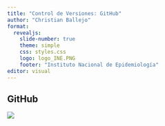```yaml
---
title: "Control de Versiones: GitHub"
author: "Christian Ballejo"
format: 
  revealjs:
    slide-number: true
    theme: simple
    css: styles.css
    logo: logo_INE.PNG
    footer: "Instituto Nacional de Epidemiología"
editor: visual
---
```


## GitHub

![](images/final.jpg){fig-align="center"}

## 
